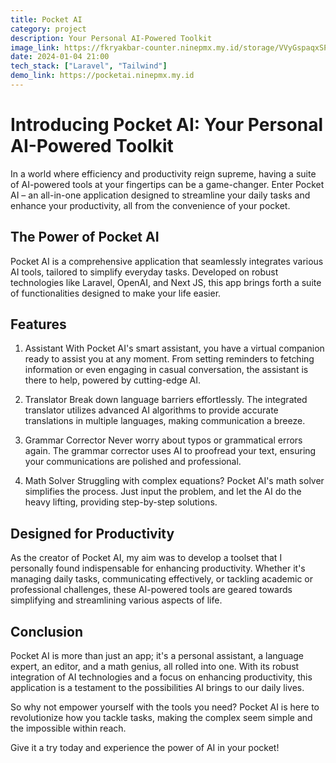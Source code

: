 ```yaml
---
title: Pocket AI
category: project
description: Your Personal AI-Powered Toolkit
image_link: https://fkryakbar-counter.ninepmx.my.id/storage/VVyGspaqxSPAcqWeHPG7aeoJQzLSUgwOspaGLiCn.jpg
date: 2024-01-04 21:00
tech_stack: ["Laravel", "Tailwind"]
demo_link: https://pocketai.ninepmx.my.id
---
```


# Introducing Pocket AI: Your Personal AI-Powered Toolkit

In a world where efficiency and productivity reign supreme, having a suite of AI-powered tools at your fingertips can be a game-changer. Enter Pocket AI – an all-in-one application designed to streamline your daily tasks and enhance your productivity, all from the convenience of your pocket.

## The Power of Pocket AI

Pocket AI is a comprehensive application that seamlessly integrates various AI tools, tailored to simplify everyday tasks. Developed on robust technologies like Laravel, OpenAI, and Next JS, this app brings forth a suite of functionalities designed to make your life easier.

## Features

1. Assistant
With Pocket AI's smart assistant, you have a virtual companion ready to assist you at any moment. From setting reminders to fetching information or even engaging in casual conversation, the assistant is there to help, powered by cutting-edge AI.

2. Translator
Break down language barriers effortlessly. The integrated translator utilizes advanced AI algorithms to provide accurate translations in multiple languages, making communication a breeze.

3. Grammar Corrector
Never worry about typos or grammatical errors again. The grammar corrector uses AI to proofread your text, ensuring your communications are polished and professional.

4. Math Solver
Struggling with complex equations? Pocket AI's math solver simplifies the process. Just input the problem, and let the AI do the heavy lifting, providing step-by-step solutions.

## Designed for Productivity
As the creator of Pocket AI, my aim was to develop a toolset that I personally found indispensable for enhancing productivity. Whether it's managing daily tasks, communicating effectively, or tackling academic or professional challenges, these AI-powered tools are geared towards simplifying and streamlining various aspects of life.

## Conclusion
Pocket AI is more than just an app; it's a personal assistant, a language expert, an editor, and a math genius, all rolled into one. With its robust integration of AI technologies and a focus on enhancing productivity, this application is a testament to the possibilities AI brings to our daily lives.

So why not empower yourself with the tools you need? Pocket AI is here to revolutionize how you tackle tasks, making the complex seem simple and the impossible within reach.

Give it a try today and experience the power of AI in your pocket!